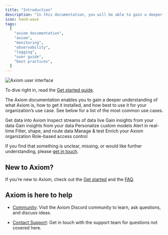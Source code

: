 ```yaml
---
title: "Introduction"
description: "In this documentation, you will be able to gain a deeper understanding of what Axiom is, how to get it installed, and how best to use it for your organization’s use case."
icon: hand-wave
tags:
  [
    "axiom documentation",
    "axiom",
    "monitoring",
    "observability",
    "logging",
    "user guide",
    "best practices",
  ]
---
```


<Frame caption="Axiom user interface">
  <img src="/doc-assets/intro.png" alt="Axiom user interface" />
</Frame>

To dive right in, read the [Get started guide](/getting-started-guide/getting-started).

The Axiom documentation enables you to gain a deeper understanding of what Axiom is, how to get it installed, and how best to use it for your organization’s use case. See below for a list of the most common use cases.

<CardGroup cols={2}>
  <Card
    title="Send data"
    icon="paper-plane"
    href="/send-data"
  >
    Get data into Axiom
  </Card>
  <Card
    title="Stream data"
    icon="screencast"
    href="/query-data/stream"
  >
    Inspect streams of data live
  </Card>
  <Card
    title="Analyze data"
    icon="server"
    href="/query-data/datasets"
  >
    Gain insights from your data
  </Card>
  <Card
    title="Explore data"
    icon="magnifying-glass"
    href="/query-data/explore"
  >
    Gain insights from your data
  </Card>
  <Card
    title="Create dashboards"
    icon="chart-column"
    href="/dashboards"
  >
    Personalize custom models
  </Card>
  <Card
    title="Monitor data"
    icon="desktop"
    href="/monitor-data"
  >
    Alert in real-time
  </Card>
  <Card
    title="Process data"
    icon="arrow-progress"
    href="/process-data"
  >
    Filter, shape, and route data
  </Card>
  <Card
    title="Axiom CLI"
    icon="square-terminal"
    href="/reference/cli"
  >
    Manage & test
  </Card>
  <Card
    title="Apps and integrations"
    icon="plug"
    href="/apps"
  >
    Enrich your Axiom organization
  </Card>
  <Card
    title="Roles"
    icon="users"
    href="/reference/settings"
  >
    Role-based access control
  </Card>
</CardGroup>

If you find that something is unclear, missing, or would like further understanding, please [get in touch](https://axiom.co/contact).

## New to Axiom?

If you’re new to Axiom, check out the [Get started](/getting-started-guide/getting-started) and the [FAQ](/get-help/faq).

## Axiom is here to help

- [Community](https://axiom.co/discord): Visit the Axiom Discord community to learn, ask questions, and discuss ideas.

- [Contact Support](https://axiom.co/contact): Get in touch with the support team for questions not covered here.
